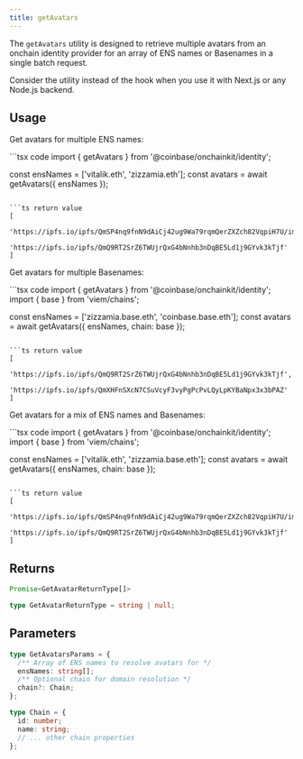 ```yaml
---
title: getAvatars
---
```


The `getAvatars` utility is designed to retrieve multiple avatars from an onchain identity
provider for an array of ENS names or Basenames in a single batch request.

Consider the utility instead of the hook when you
use it with Next.js or any Node.js backend.

## Usage

Get avatars for multiple ENS names:

<CodeGroup>
```tsx code
import { getAvatars } from '@coinbase/onchainkit/identity';

const ensNames = ['vitalik.eth', 'zizzamia.eth'];
const avatars = await getAvatars({ ensNames });

````

```ts return value
[
  'https://ipfs.io/ipfs/QmSP4nq9fnN9dAiCj42ug9Wa79rqmQerZXZch82VqpiH7U/image.gif',
  'https://ipfs.io/ipfs/QmQ9RT2SrZ6TWUjrQxG4bNnhb3nDqBE5Ld1j9GYvk3kTjf'
]
````

</CodeGroup>

Get avatars for multiple Basenames:

<CodeGroup>
```tsx code
import { getAvatars } from '@coinbase/onchainkit/identity';
import { base } from 'viem/chains';

const ensNames = ['zizzamia.base.eth', 'coinbase.base.eth'];
const avatars = await getAvatars({ ensNames, chain: base });

````

```ts return value
[
  'https://ipfs.io/ipfs/QmQ9RT2SrZ6TWUjrQxG4bNnhb3nDqBE5Ld1j9GYvk3kTjf',
  'https://ipfs.io/ipfs/QmXHFnSXcN7CSuVcyF3vyPgPcPvLQyLpKYBaNpx3x3bPAZ'
]
````

</CodeGroup>

Get avatars for a mix of ENS names and Basenames:

<CodeGroup>
```tsx code
import { getAvatars } from '@coinbase/onchainkit/identity';
import { base } from 'viem/chains';

const ensNames = ['vitalik.eth', 'zizzamia.base.eth'];
const avatars = await getAvatars({ ensNames, chain: base });

````

```ts return value
[
  'https://ipfs.io/ipfs/QmSP4nq9fnN9dAiCj42ug9Wa79rqmQerZXZch82VqpiH7U/image.gif',
  'https://ipfs.io/ipfs/QmQ9RT2SrZ6TWUjrQxG4bNnhb3nDqBE5Ld1j9GYvk3kTjf'
]
````

</CodeGroup>

## Returns

```typescript
Promise<GetAvatarReturnType[]>

type GetAvatarReturnType = string | null;
```

## Parameters

```typescript
type GetAvatarsParams = {
  /** Array of ENS names to resolve avatars for */
  ensNames: string[];
  /** Optional chain for domain resolution */
  chain?: Chain;
};

type Chain = {
  id: number;
  name: string;
  // ... other chain properties
};
```
